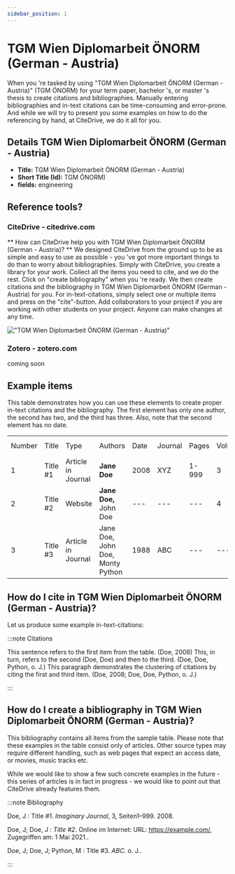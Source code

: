 ```yaml
---
sidebar_position: 1
---
```


# TGM Wien Diplomarbeit ÖNORM (German - Austria)

When you 're tasked by using "TGM Wien Diplomarbeit ÖNORM (German - Austria)" (TGM ÖNORM) for your term paper, bachelor 's, or master 's thesis to create citations and bibliographies.
Manually entering bibliographies and in-text citations can be time-consuming and error-prone. And while we will try to present you some examples on how to do the referencing by hand, at CiteDrive, we do it all for you.

## Details  TGM Wien Diplomarbeit ÖNORM (German - Austria)
* **Title:** TGM Wien Diplomarbeit ÖNORM (German - Austria)
* **Short Title (Id):** TGM ÖNORM)
* **fields:** engineering

## Reference tools?
### CiteDrive - citedrive.com
** How can CiteDrive help you with TGM Wien Diplomarbeit ÖNORM (German - Austria)? **
We designed CiteDrive from the ground up to be as simple and easy to use as possible - you 've got more important things to do than to worry about bibliographies. Simply with CiteDrive, you create a library for your work. Collect all the items you need to cite, and we do the rest. Click on "create bibliography" when you 're ready. We then create citations and the bibliography in TGM Wien Diplomarbeit ÖNORM (German - Austria) for you. For in-text-citations, simply select one or multiple items and press on the "cite"-button. Add collaborators to your project if you are working with other students on your project. Anyone can make changes at any time.


!["TGM Wien Diplomarbeit ÖNORM (German - Austria)"](images/tgm-wien-diplomarbeit-onorm-german--austria.svg "Choose TGM Wien Diplomarbeit ÖNORM (German - Austria) in the CiteDrive App")

### Zotero - zotero.com

coming soon

## Example items

This table demonstrates how you can use these elements to create proper in-text citations and the bibliography. The first element has only one author, the second has two, and the third has three. Also, note that the second element has no date.


<table>
  <tr>
   <td>Number
   </td>
   <td>Title
   </td>
   <td>Type
   </td>
   <td>Authors
   </td>
   <td>Date
   </td>
   <td>Journal
   </td>
   <td>Pages
   </td>
   <td>Volume
   </td>
   <td>Issue
   </td>
   <td>Access Date
   </td>
  </tr>
  <tr>
   <td>1
   </td>
   <td>Title #1
   </td>
   <td>Article in Journal
   </td>
   <td><strong>Jane Doe</strong>
   </td>
   <td>2008
   </td>
   <td>XYZ
   </td>
   <td>1-999
   </td>
   <td>3
   </td>
   <td>2
   </td>
   <td>--
   </td>
  </tr>
  <tr>
   <td>
2
   </td>
   <td>Title #2
   </td>
   <td>Website
   </td>
   <td><strong>Jane Doe, </strong>John Doe
   </td>
   <td>---
   </td>
   <td>---
   </td>
   <td>---
   </td>
   <td>4
   </td>
   <td>---
   </td>
   <td>2020-05-01
   </td>
  </tr>
  <tr>
   <td>3
   </td>
   <td>Title #3
   </td>
   <td>Article in Journal
   </td>
   <td>Jane Doe, John Doe, Monty Python
   </td>
   <td>1988
   </td>
   <td>ABC
   </td>
   <td>---
   </td>
   <td>---
   </td>
   <td>16
   </td>
   <td>---
   </td>
  </tr>
</table>



## How do I cite in  TGM Wien Diplomarbeit ÖNORM (German - Austria)?

Let us produce some example in-text-citations:

:::note Citations


This sentence refers to the first item from the table. (Doe, 2008) This, in turn, refers to the second (Doe, Doe)
and then to the third.  (Doe, Doe, Python, o. J.)
This paragraph demonstrates the clustering of citations by citing the first and third item. (Doe, 2008; Doe, Doe, Python, o. J.)

:::

## How do I create a bibliography in TGM Wien Diplomarbeit ÖNORM (German - Austria)?

This bibliography contains all items from the sample table. Please note that these examples in the table consist only of articles. Other source types may require different handling, such as web pages that expect an access date, or movies, music tracks etc.

While we would like to show a few such concrete examples in the future - this series of articles is in fact in progress - we would like to point out that CiteDrive already features them.

:::note Bibliography

Doe, J : Title #1.  <i>Imaginary Journal</i>,  3, Seiten1–999. 2008.

Doe, J; Doe, J : <i>Title #2</i>. Online im Internet: URL: https://example.com/,  Zugegriffen am: 1 Mai 2021..

Doe, J; Doe, J; Python, M : Title #3.  <i>ABC</i>. o. J..



:::


        